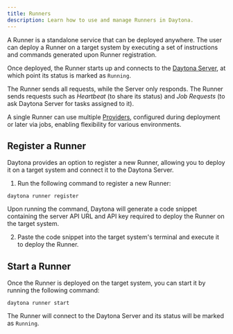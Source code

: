 ```yaml
---
title: Runners
description: Learn how to use and manage Runners in Daytona.
---
```


A Runner is a standalone service that can be deployed anywhere. The user can deploy a Runner on a target system by executing a set of instructions and commands generated upon Runner registration.

Once deployed, the Runner starts up and connects to the [Daytona Server](/docs/usage/server), at which point its status is marked as `Running`.

The Runner sends all requests, while the Server only responds. The Runner sends requests such as _Heartbeat_ (to share its status) and _Job Requests_ (to ask Daytona Server for tasks assigned to it).

A single Runner can use multiple [Providers](/docs/configuration/providers), configured during deployment or later via jobs, enabling flexibility for various environments.

## Register a Runner

Daytona provides an option to register a new Runner, allowing you to deploy it on a target system and connect it to the Daytona Server.

1. Run the following command to register a new Runner:

```shell
daytona runner register
```

Upon running the command, Daytona will generate a code snippet containing the server API URL and API key required to deploy the Runner on the target system.

2. Paste the code snippet into the target system's terminal and execute it to deploy the Runner.

## Start a Runner

Once the Runner is deployed on the target system, you can start it by running the following command:

```shell
daytona runner start
```

The Runner will connect to the Daytona Server and its status will be marked as `Running`.
